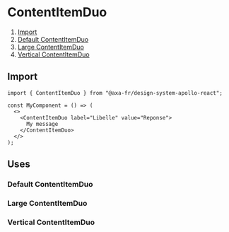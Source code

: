 
<Meta of={ContentItemDuoStories} name="ContentItemDuo" />

# ContentItemDuo

1. [Import](#import)
2. [Default ContentItemDuo](#default-contentitemduo)
3. [Large ContentItemDuo](#large-contentitemduo)
4. [Vertical ContentItemDuo](#vertical-contentitemduo)

## Import

```tsx
import { ContentItemDuo } from "@axa-fr/design-system-apollo-react";

const MyComponent = () => (
  <>
    <ContentItemDuo label="Libelle" value="Reponse">
      My message
    </ContentItemDuo>
  </>
);
```

## Uses

### Default ContentItemDuo

<Canvas of={ContentItemDuoStories.ContentItemDuoDefault} />

<Controls of={ContentItemDuoStories.ContentItemDuoDefault} />

### Large ContentItemDuo

<Canvas of={ContentItemDuoStories.ContentItemDuoLarge} />

<Controls of={ContentItemDuoStories.ContentItemDuoLarge} />

### Vertical ContentItemDuo

<Canvas of={ContentItemDuoStories.ContentItemDuoVertical} />

<Controls of={ContentItemDuoStories.ContentItemDuoVertical} />
